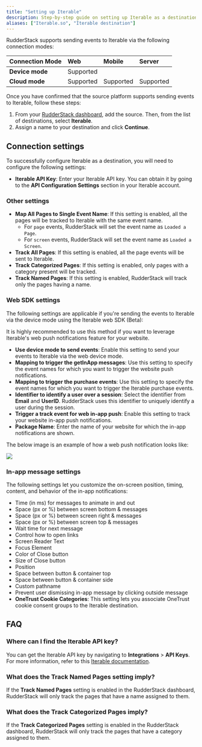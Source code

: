 ```yaml
---
title: "Setting up Iterable"
description: Step-by-step guide on setting up Iterable as a destination in RudderStack.
aliases: ["Iterable.so", "Iterable destination"]
---
```


RudderStack supports sending events to Iterable via the following <Link to="/destinations/rudderstack-connection-modes/">connection modes</Link>:

| **Connection Mode** | **Web**       | **Mobile**    | **Server**    |
| :------------------ | :------------ | :------------ | :------------ |
| **Device mode**     |        Supported       |               |               |
| **Cloud mode**      |        Supported       |  Supported   |   Supported            |

Once you have confirmed that the source platform supports sending events to Iterable, follow these steps:

1. From your [RudderStack dashboard](https://app.rudderstack.com/), add the source. Then, from the list of destinations, select **Iterable**.
2. Assign a name to your destination and click **Continue**.

## Connection settings

To successfully configure Iterable as a destination, you will need to configure the following settings:

- **Iterable API Key**: Enter your Iterable API key. You can obtain it by going to the **API Configuration Settings** section in your Iterable account.

### Other settings

- **Map All Pages to Single Event Name**: If this setting is enabled, all the pages will be tracked to Iterable with the same event name.
  - For `page` events, RudderStack will set the event name as `Loaded a Page`.
  - For `screen` events, RudderStack will set the event name as `Loaded a Screen`.
- **Track All Pages**: If this setting is enabled, all the page events will be sent to Iterable.
- **Track Categorized Pages**: If this setting is enabled, only pages with a category present will be tracked.
- **Track Named Pages**: If this setting is enabled, RudderStack will track only the pages having a name.

### Web SDK settings

The following settings are applicable if you're sending the events to Iterable via the <Link to="https://www.rudderstack.com/docs/destinations/rudderstack-connection-modes/#device-mode">device mode</Link> using the <Link to="https://github.com/Iterable/iterable-web-sdk">Iterable web SDK (Beta)</Link>:

<div class="infoBlock">
It is highly recommended to use this method if you want to leverage Iterable's web push notifications feature for your website.
</div>

- **Use device mode to send events**: Enable this setting to send your events to Iterable via the web device mode.
- **Mapping to trigger the getInApp messages**: Use this setting to specify the event names for which you want to trigger the website push notifications.
- **Mapping to trigger the purchase events**: Use this setting to specify the event names for which you want to trigger the Iterable purchase events.
- **Identifier to identify a user over a session**: Select the identifier from **Email** and **UserID**. RudderStack uses this identifier to uniquely identify a user during the session.
- **Trigger a track event for web in-app push**: Enable this setting to track your website in-app push notifications.
- **Package Name**: Enter the name of your website for which the in-app notifications are shown.

The below image is an example of how a web push notification looks like:

<img src="../../../assets/event-stream-destinations/web-push-notifications-iterable.png" />


### In-app message settings

The following settings let you customize the on-screen position, timing, content, and behavior of the in-app notifications:

- Time (in ms) for messages to animate in and out
- Space (px or %) between screen bottom & messages
- Space (px or %) between screen right & messages
- Space (px or %) between screen top & messages
- Wait time for next message
- Control how to open links
- Screen Reader Text
- Focus Element
- Color of Close button
- Size of Close button
- Position
- Space between button & container top
- Space between button & container side
- Custom pathname
- Prevent user dismissing in-app message by clicking outside message
- **OneTrust Cookie Categories**: This setting lets you associate <Link to="/sources/sdks/rudderstack-javascript-sdk/consent-managers/onetrust/">OneTrust</Link> cookie consent groups to the Iterable destination.

## FAQ

### Where can I find the Iterable API key?

You can get the Iterable API key by navigating to **Integrations** > **API Keys**. For more information, refer to this [Iterable documentation](https://support.iterable.com/hc/en-us/articles/360043464871-API-Keys).

### What does the **Track Named Pages** setting imply?

If the **Track Named Pages** setting is enabled in the RudderStack dashboard, RudderStack will only track the pages that have a name assigned to them.

### What does the **Track Categorized Pages** imply?

If the **Track Categorized Pages** setting is enabled in the RudderStack dashboard, RudderStack will only track the pages that have a category assigned to them.